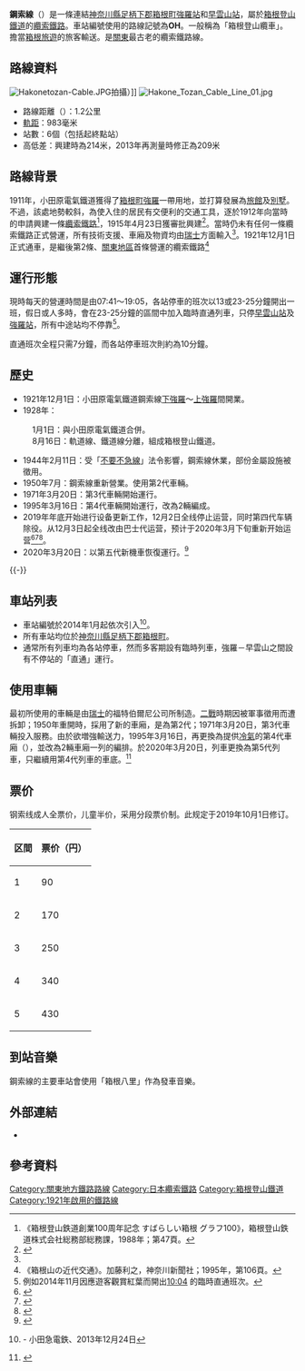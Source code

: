 {{noteTA
|G1=Railway}}
{{Infobox 鐵道路線
|日文原名=鋼索線
|平假名=こうさくせん
|羅馬拼音=Kōsaku sen
|路線名稱=鋼索線
|通稱=箱根登山纜車
|路線記號=[[File:Odakyu_Hakone_StaNo.svg|18px]] OH
|標誌=HakoneTozanCablecar logo.svg
|標誌大小=200px
|圖片=Hakone cablecar 1.jpg
|圖片大小=300px
|圖片說明=箱根登山纜車車輛
|國家={{JPN}}
|所在地=[[神奈川縣|神奈川縣]]
|種類=[[纜索鐵路|纜索鐵路]]
|路線網=[[箱根登山鐵道|箱根登山鐵道]]
|起點=[[強羅站|強羅站]]
|終點=[[早雲山站|早雲山站]]
|站數=6個
|路線顏色=#f15a22
|通車=1921年12月1日
|擁有者=[[箱根登山鐵道|箱根登山鐵道]]
|營運者=箱根登山鐵道
|使用車輛=單線2編組穿梭式（各2節編組），參見[[#車輛|車輛]]一節
|路線距離=1.2公里
|軌距=983毫米
|最大坡度=200 [[千分比|‰]]（11 [[度_(角)|°]] 18 [[角分|′]]）
|路線圖={{箱根登山鐵道RDT/鋼索線}}
}}

'''鋼索線'''（{{jpn|j=鋼索線|hg=こうさくせん|rm=Kōsaku sen|f=y}}）是一條連結[[神奈川縣|神奈川縣]][[足柄下郡|足柄下郡]][[箱根町|箱根町]][[強羅站|強羅站]]和[[早雲山站|早雲山站]]，屬於[[箱根登山鐵道|箱根登山鐵道]]的[[纜索鐵路|纜索鐵路]]。車站編號使用的路線記號為'''OH'''。一般稱為「箱根登山纜車」。擔當[[箱根|箱根]][[旅遊|旅遊]]的旅客輸送。是[[關東地方|關東]]最古老的纜索鐵路線。

==路線資料==
[[File:Hakonetozan-Cable.JPG|thumb]]拍攝）]]
[[File:Hakone_Tozan_Cable_Line_01.jpg|thumb]]
* 路線距離（{{link-ja|營業距離|営業キロ}}）：1.2公里
* [[軌距|軌距]]：983毫米
* 站數：6個（包括起終點站）
* 高低差：興建時為214米，2013年再測量時修正為209米

==路線背景==
1911年，小田原電氣鐵道獲得了[[箱根町|箱根町]][[箱根溫泉|強羅]]一帶用地，並打算發展為[[旅館|旅館]]及[[別墅|別墅]]。不過，該處地勢較斜，為使入住的居民有交便利的交通工具，逐於1912年向當時的{{link-ja|鐵道管理局|鉄道管理局}}申請興建一條[[纜索鐵路|纜索鐵路]]<ref name="grand100">《箱根登山鉄道創業100周年記念 すばらしい箱根 グラフ100》，箱根登山鉄道株式会社総務部総務課，1988年；第47頁。</ref>，1915年4月23日獲審批興建<ref>{{Cite web |url=http://dl.ndl.go.jp/info:ndljp/pid/2952924/4 |title=存档副本 |access-date=2014年11月25日 |archive-date=2020年1月30日 |archive-url=https://web.archive.org/web/20200130194642/https://dl.ndl.go.jp/info:ndljp/pid/2952924/4 |dead-url=no }}</ref>。當時仍未有任何一條纜索鐵路正式營運，所有技術支援、車廂及物資均由[[瑞士|瑞士]]方面輸入<ref name="grand100"/>。1921年12月1日正式通車，是繼{{link-ja|生駒鋼索鐵道|近鉄生駒鋼索線}}後第2條、[[關東地區|關東地區]]首條營運的纜索鐵路<ref>《箱根山の近代交通》。加藤利之，神奈川新聞社；1995年，第106頁。</ref>

==運行形態==
現時每天的營運時間是由07:41～19:05，各站停車的班次以13或23-25分鐘開出一班，假日或人多時，會在23-25分鐘的區間中加入臨時直通列車，只停[[早雲山站|早雲山站]]及[[強羅站|強羅站]]，所有中途站均不停靠<ref>例如2014年11月因應遊客觀賞紅葉而開出[http://www.hakone-tozan.co.jp/dat/pdf/2014%BD%A9%CE%D7%BB%FE%A5%C0%A5%A4%A5%E4.pdf 10:04] {{Wayback|url=http://www.hakone-tozan.co.jp/dat/pdf/2014%BD%A9%CE%D7%BB%FE%A5%C0%A5%A4%A5%E4.pdf |date=20150924024629 }}的臨時直通班次。</ref>。

直通班次全程只需7分鐘，而各站停車班次則約為10分鐘。

==歷史==
*1921年12月1日：小田原電氣鐵道鋼索線[[強羅站|下強羅]]～[[早雲山站|上強羅]]間開業。
*1928年：
:1月1日：{{link-ja|日本電力|日本電力}}與小田原電氣鐵道合併。
:8月16日：軌道線、鐵道線分離，組成箱根登山鐵道。
*1944年2月11日：受「[[不要不急線|不要不急線]]」法令影響，鋼索線休業，部份金屬設施被徵用。
*1950年7月：鋼索線重新營業。使用第2代車輛。
*1971年3月20日：第3代車輛開始運行。
*1995年3月16日：第4代車輛開始運行，改為2輛編成。
*2019年年底开始进行设备更新工作，12月2日全线停止运营，同时第四代车辆除役。从12月3日起全线改由巴士代运营，预计于2020年3月下旬重新开始运营<ref>{{Cite web|title=ケーブルカー施設更新工事に伴う箱根登山ケーブルカー運転休止のお知らせ|url=https://www.hakone-tozan.co.jp/dat/pdf/%E3%80%90HP%E6%9C%80%E7%B5%82%E6%8F%90%E5%87%BA%E7%89%88%E3%80%91%E3%82%B1%E3%83%BC%E3%83%96%E3%83%AB%E3%82%AB%E3%83%BC%E9%81%8B%E4%BC%91%202.pdf|accessdate=|author=|date=2019年11月19日|format=pdf|publisher=箱根登山鉄道|language=ja|archive-date=2020年7月24日|archive-url=https://web.archive.org/web/20200724194517/https://www.hakone-tozan.co.jp/dat/pdf/%E3%80%90HP%E6%9C%80%E7%B5%82%E6%8F%90%E5%87%BA%E7%89%88%E3%80%91%E3%82%B1%E3%83%BC%E3%83%96%E3%83%AB%E3%82%AB%E3%83%BC%E9%81%8B%E4%BC%91%202.pdf|dead-url=no}}</ref><ref>{{Cite web|title=箱根のケーブルカーが2020年春に新型化…1995年製のケ100・200形が12月2日にラストラン|url=https://response.jp/article/2019/11/26/329202.html|accessdate=2019-11-26|author=レスポンス|date=|format=|publisher=|language=ja|archive-date=2020-12-03|archive-url=https://web.archive.org/web/20201203205258/https://response.jp/article/2019/11/26/329202.html|dead-url=no}}</ref><ref>{{Cite web|title=4代目箱根登山ケーブルカーが引退|url=https://railf.jp/news/2019/12/03/194500.html|accessdate=2019-12-04|author=鉄道ファン・railf.jp 鉄道ニュース|date=2019-12-03|format=|publisher=|language=ja|archive-date=2020-08-04|archive-url=https://web.archive.org/web/20200804000207/https://railf.jp/news/2019/12/03/194500.html|dead-url=no}}</ref>。
*2020年3月20日：以第五代新機車恢復運行。<ref>{{Cite web|title=箱根登山ケーブルカーが25年ぶりに車両リニューアル！ 外国人観光客向けの機能強化なども|url=https://response.jp/article/2020/03/18/332753.html|accessdate=2021-02-25|work=レスポンス（Response.jp）|language=ja|archive-date=2021-03-03|archive-url=https://web.archive.org/web/20210303184249/https://response.jp/article/2020/03/18/332753.html|dead-url=no}}</ref>

{{-}}
==車站列表==
* 車站編號於2014年1月起依次引入<ref>{{PDFlink|[http://www.odakyu.jp/program/info/data.info/8052_1284200_.pdf 小田急線・箱根登山線・箱根ロープウェイ・箱根海賊船にて２０１４年１月から駅ナンバリングを順次導入します！]}} - 小田急電鉄、2013年12月24日</ref>。
* 所有車站均位於[[神奈川縣|神奈川縣]][[足柄下郡|足柄下郡]][[箱根町|箱根町]]。
* 通常所有列車均為各站停車，然而多客期設有臨時列車，強羅－早雲山之間設有不停站的「直通」運行。
{{箱根登山纜車車站列表}}

== 使用車輛 ==
{{Double image aside|right|Tozan CableCar 1st 1921.jpg|105|Tozan-CableCar-3rd.jpg|190|第一代車輛|第三代車輛}}
最初所使用的車輛是由[[瑞士|瑞士]]的福特伯爾尼公司所制造。[[二戰|二戰]]時期因被軍事徵用而遭拆卸；1950年重開時，採用了新的車廂，是為第2代；1971年3月20日，第3代車輛投入服務。由於欲増強輸送力，1995年3月16日，再更換為提供[[冷氣|冷氣]]的第4代車廂（{{link-ja|箱根登山鐵道ke100、ke200形客車|箱根登山鉄道ケ100・ケ200形客車}}），並改為2輛車廂一列的編排。於2020年3月20日，列車更換為第5代列車，只繼續用第4代列車的車底。<ref>{{Cite web|title=新型ケーブルカーデビュー！！！｜トピックス|url=https://www.hakone-tozan.co.jp/topics/351/|accessdate=|author=|date=2020-03-31|format=|work=|publisher=箱根登山鐵道|language=ja|archive-date=2021-04-01|archive-url=https://web.archive.org/web/20210401163816/https://www.hakone-tozan.co.jp/topics/351/|dead-url=no}}</ref>

== 票价 ==
钢索线成人全票价，儿童半价，采用分段票价制。此规定于2019年10月1日修订。
{| class="wikitable"
!区間
!票价（円）
|-
|1
|90
|-
|2
|170
|-
|3
|250
|-
|4
|340
|-
|5
|430
|}

== 到站音樂 ==
鋼索線的主要車站會使用「箱根八里」作為發車音樂。

==外部連結==
*{{cite web|url=http://www.hakone-tozan.co.jp/index.html|title=箱根登山鐵道|accessdate=|author=箱根登山鉄道株式会社|date=|publisher=|language=ja|archive-url=https://web.archive.org/web/20070103103632/http://www.hakone-tozan.co.jp/index.html|archive-date=2007-01-03|dead-url=yes}}

==參考資料==
{{reflist}}

{{鋼索線 (箱根登山鐵道)}}
{{日本纜索鐵路}}
{{東京大眾運輸}}
{{DEFAULTSORT:Hakone Cable Car}}
[[Category:關東地方鐵路路線|Category:關東地方鐵路路線]]
[[Category:日本纜索鐵路|Category:日本纜索鐵路]]
[[Category:箱根登山鐵道|Category:箱根登山鐵道]]
[[Category:1921年啟用的鐵路線|Category:1921年啟用的鐵路線]]